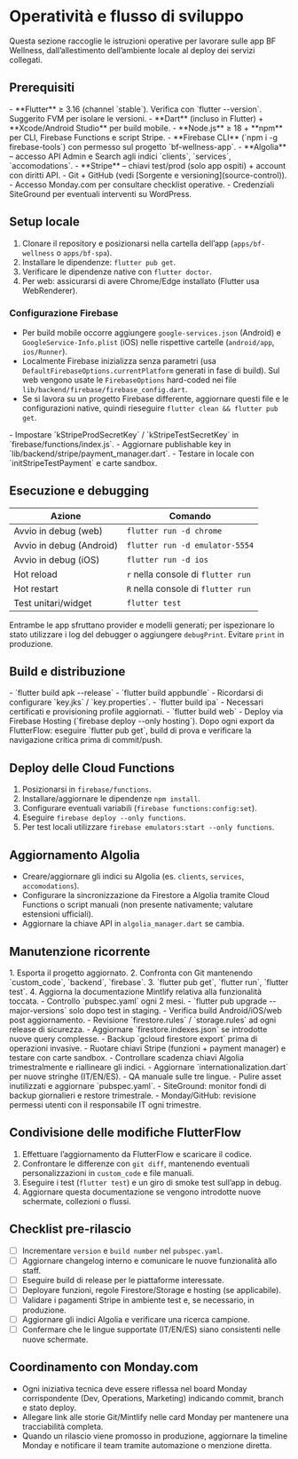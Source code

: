 # Operatività e flusso di sviluppo

Questa sezione raccoglie le istruzioni operative per lavorare sulle app BF Wellness, dall’allestimento dell’ambiente locale al deploy dei servizi collegati.

## Prerequisiti

<AccordionGroup>
  <Accordion title="Stack principale">
    - **Flutter** ≥ 3.16 (channel `stable`). Verifica con `flutter --version`. Suggerito FVM per isolare le versioni.
    - **Dart** (incluso in Flutter) + **Xcode/Android Studio** per build mobile.
    - **Node.js** ≥ 18 + **npm** per CLI, Firebase Functions e script Stripe.
  </Accordion>
  <Accordion title="Servizi esterni">
    - **Firebase CLI** (`npm i -g firebase-tools`) con permesso sul progetto `bf-wellness-app`.
    - **Algolia** – accesso API Admin e Search agli indici `clients`, `services`, `accomodations`.
    - **Stripe** – chiavi test/prod (solo app ospiti) + account con diritti API.
  </Accordion>
  <Accordion title="Strumenti di supporto">
    - Git + GitHub (vedi [Sorgente e versioning](source-control)).
    - Accesso Monday.com per consultare checklist operative.
    - Credenziali SiteGround per eventuali interventi su WordPress.
  </Accordion>
</AccordionGroup>

## Setup locale

1. Clonare il repository e posizionarsi nella cartella dell’app (`apps/bf-wellness` o `apps/bf-spa`).
2. Installare le dipendenze: `flutter pub get`.
3. Verificare le dipendenze native con `flutter doctor`.
4. Per web: assicurarsi di avere Chrome/Edge installato (Flutter usa WebRenderer).

### Configurazione Firebase

- Per build mobile occorre aggiungere `google-services.json` (Android) e `GoogleService-Info.plist` (iOS) nelle rispettive cartelle (`android/app`, `ios/Runner`).
- Localmente Firebase inizializza senza parametri (usa `DefaultFirebaseOptions.currentPlatform` generati in fase di build). Sul web vengono usate le `FirebaseOptions` hard-coded nei file `lib/backend/firebase/firebase_config.dart`.
- Se si lavora su un progetto Firebase differente, aggiornare questi file e le configurazioni native, quindi rieseguire `flutter clean && flutter pub get`.

<Card title="Stripe (solo BF Spa)" icon="credit-card" href="bf/bf-spa/pagamenti">
  - Impostare `kStripeProdSecretKey` / `kStripeTestSecretKey` in `firebase/functions/index.js`.
  - Aggiornare publishable key in `lib/backend/stripe/payment_manager.dart`.
  - Testare in locale con `initStripeTestPayment` e carte sandbox.
</Card>

## Esecuzione e debugging

| Azione | Comando |
| --- | --- |
| Avvio in debug (web) | `flutter run -d chrome` |
| Avvio in debug (Android) | `flutter run -d emulator-5554` |
| Avvio in debug (iOS) | `flutter run -d ios` |
| Hot reload | `r` nella console di `flutter run` |
| Hot restart | `R` nella console di `flutter run` |
| Test unitari/widget | `flutter test` |

Entrambe le app sfruttano provider e modelli generati; per ispezionare lo stato utilizzare i log del debugger o aggiungere `debugPrint`. Evitare `print` in produzione.

## Build e distribuzione

<Columns cols={3}>
  <Card title="Android" icon="android">
    - `flutter build apk --release`  
    - `flutter build appbundle`  
    - Ricordarsi di configurare `key.jks` / `key.properties`.
  </Card>
  <Card title="iOS" icon="apple">
    - `flutter build ipa`  
    - Necessari certificati e provisioning profile aggiornati.
  </Card>
  <Card title="Web" icon="globe">
    - `flutter build web`  
    - Deploy via Firebase Hosting (`firebase deploy --only hosting`).
  </Card>
</Columns>

<Callout type="warning">
Dopo ogni export da FlutterFlow: eseguire `flutter pub get`, build di prova e verificare la navigazione critica prima di commit/push.
</Callout>

## Deploy delle Cloud Functions

1. Posizionarsi in `firebase/functions`.
2. Installare/aggiornare le dipendenze `npm install`.
3. Configurare eventuali variabili (`firebase functions:config:set`).
4. Eseguire `firebase deploy --only functions`.
5. Per test locali utilizzare `firebase emulators:start --only functions`.

## Aggiornamento Algolia

- Creare/aggiornare gli indici su Algolia (es. `clients`, `services`, `accomodations`).
- Configurare la sincronizzazione da Firestore a Algolia tramite Cloud Functions o script manuali (non presente nativamente; valutare estensioni ufficiali).
- Aggiornare la chiave API in `algolia_manager.dart` se cambia.

## Manutenzione ricorrente

<AccordionGroup>
  <Accordion title="Aggiornamenti da FlutterFlow">
    1. Esporta il progetto aggiornato.  
    2. Confronta con Git mantenendo `custom_code`, `backend`, `firebase`.  
    3. `flutter pub get`, `flutter run`, `flutter test`.  
    4. Aggiorna la documentazione Mintlify relativa alla funzionalità toccata.
  </Accordion>
  <Accordion title="Dipendenze Flutter">
    - Controllo `pubspec.yaml` ogni 2 mesi.  
    - `flutter pub upgrade --major-versions` solo dopo test in staging.  
    - Verifica build Android/iOS/web post aggiornamento.
  </Accordion>
  <Accordion title="Firebase">
    - Revisione `firestore.rules` / `storage.rules` ad ogni release di sicurezza.  
    - Aggiornare `firestore.indexes.json` se introdotte nuove query complesse.  
    - Backup `gcloud firestore export` prima di operazioni invasive.
  </Accordion>
  <Accordion title="Stripe & Algolia">
    - Ruotare chiavi Stripe (funzioni + payment manager) e testare con carte sandbox.  
    - Controllare scadenza chiavi Algolia trimestralmente e riallineare gli indici.
  </Accordion>
  <Accordion title="Traduzioni e asset">
    - Aggiornare `internationalization.dart` per nuove stringhe (IT/EN/ES).  
    - QA manuale sulle tre lingue.  
    - Pulire asset inutilizzati e aggiornare `pubspec.yaml`.
  </Accordion>
  <Accordion title="Backup & accessi">
    - SiteGround: monitor fondi di backup giornalieri e restore trimestrale.  
    - Monday/GitHub: revisione permessi utenti con il responsabile IT ogni trimestre.
  </Accordion>
</AccordionGroup>

## Condivisione delle modifiche FlutterFlow

1. Effettuare l’aggiornamento da FlutterFlow e scaricare il codice.
2. Confrontare le differenze con `git diff`, mantenendo eventuali personalizzazioni in `custom_code` e file manuali.
3. Eseguire i test (`flutter test`) e un giro di smoke test sull’app in debug.
4. Aggiornare questa documentazione se vengono introdotte nuove schermate, collezioni o flussi.

## Checklist pre-rilascio

- [ ] Incrementare `version` e `build number` nel `pubspec.yaml`.
- [ ] Aggiornare changelog interno e comunicare le nuove funzionalità allo staff.
- [ ] Eseguire build di release per le piattaforme interessate.
- [ ] Deployare funzioni, regole Firestore/Storage e hosting (se applicabile).
- [ ] Validare i pagamenti Stripe in ambiente test e, se necessario, in produzione.
- [ ] Aggiornare gli indici Algolia e verificare una ricerca campione.
- [ ] Confermare che le lingue supportate (IT/EN/ES) siano consistenti nelle nuove schermate.

## Coordinamento con Monday.com

- Ogni iniziativa tecnica deve essere riflessa nel board Monday corrispondente (Dev, Operations, Marketing) indicando commit, branch e stato deploy.
- Allegare link alle storie Git/Mintlify nelle card Monday per mantenere una tracciabilità completa.
- Quando un rilascio viene promosso in produzione, aggiornare la timeline Monday e notificare il team tramite automazione o menzione diretta.
